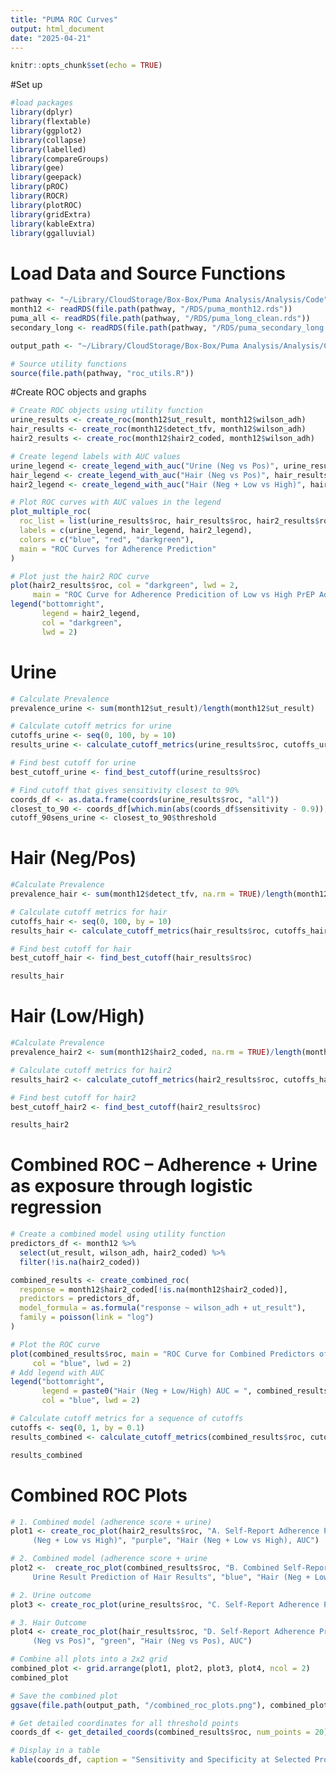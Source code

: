 ```yaml
---
title: "PUMA ROC Curves"
output: html_document
date: "2025-04-21"
---
```


```r
knitr::opts_chunk$set(echo = TRUE)
```

#Set up
```r
#load packages
library(dplyr)
library(flextable)
library(ggplot2)
library(collapse)
library(labelled)
library(compareGroups)
library(gee)
library(geepack)
library(pROC)
library(ROCR)
library(plotROC)
library(gridExtra)
library(kableExtra)
library(ggalluvial)
```

# Load Data and Source Functions
```r
pathway <- "~/Library/CloudStorage/Box-Box/Puma Analysis/Analysis/Code"
month12 <- readRDS(file.path(pathway, "/RDS/puma_month12.rds"))
puma_all <- readRDS(file.path(pathway, "/RDS/puma_long_clean.rds"))
secondary_long <- readRDS(file.path(pathway, "/RDS/puma_secondary_long.rds"))

output_path <- "~/Library/CloudStorage/Box-Box/Puma Analysis/Analysis/Code/Output"

# Source utility functions
source(file.path(pathway, "roc_utils.R"))
```

#Create ROC objects and graphs
```r
# Create ROC objects using utility function
urine_results <- create_roc(month12$ut_result, month12$wilson_adh)
hair_results <- create_roc(month12$detect_tfv, month12$wilson_adh)
hair2_results <- create_roc(month12$hair2_coded, month12$wilson_adh)

# Create legend labels with AUC values
urine_legend <- create_legend_with_auc("Urine (Neg vs Pos)", urine_results$auc)
hair_legend <- create_legend_with_auc("Hair (Neg vs Pos)", hair_results$auc)
hair2_legend <- create_legend_with_auc("Hair (Neg + Low vs High)", hair2_results$auc)

# Plot ROC curves with AUC values in the legend
plot_multiple_roc(
  roc_list = list(urine_results$roc, hair_results$roc, hair2_results$roc),
  labels = c(urine_legend, hair_legend, hair2_legend),
  colors = c("blue", "red", "darkgreen"),
  main = "ROC Curves for Adherence Prediction"
)

# Plot just the hair2 ROC curve
plot(hair2_results$roc, col = "darkgreen", lwd = 2,
     main = "ROC Curve for Adherence Predicition of Low vs High PrEP Adherence")
legend("bottomright",
       legend = hair2_legend,
       col = "darkgreen",
       lwd = 2)
```

# Urine
```r
# Calculate Prevalence 
prevalence_urine <- sum(month12$ut_result)/length(month12$ut_result)

# Calculate cutoff metrics for urine
cutoffs_urine <- seq(0, 100, by = 10)
results_urine <- calculate_cutoff_metrics(urine_results$roc, cutoffs_urine, prevalence = prevalence_urine)

# Find best cutoff for urine
best_cutoff_urine <- find_best_cutoff(urine_results$roc)

# Find cutoff that gives sensitivity closest to 90%
coords_df <- as.data.frame(coords(urine_results$roc, "all"))
closest_to_90 <- coords_df[which.min(abs(coords_df$sensitivity - 0.9)),]
cutoff_90sens_urine <- closest_to_90$threshold
```

# Hair (Neg/Pos)
```r
#Calculate Prevalence
prevalence_hair <- sum(month12$detect_tfv, na.rm = TRUE)/length(month12$detect_tfv[!is.na(month12$detect_tfv)])

# Calculate cutoff metrics for hair
cutoffs_hair <- seq(0, 100, by = 10)
results_hair <- calculate_cutoff_metrics(hair_results$roc, cutoffs_hair, prevalence = prevalence_hair)

# Find best cutoff for hair
best_cutoff_hair <- find_best_cutoff(hair_results$roc)

results_hair
```

# Hair (Low/High)
```r
#Calculate Prevalence
prevalence_hair2 <- sum(month12$hair2_coded, na.rm = TRUE)/length(month12$hair2_coded[!is.na(month12$hair2_coded)])

# Calculate cutoff metrics for hair2
results_hair2 <- calculate_cutoff_metrics(hair2_results$roc, cutoffs_hair, prevalence = prevalence_hair2)

# Find best cutoff for hair2
best_cutoff_hair2 <- find_best_cutoff(hair2_results$roc)

results_hair2
```

# Combined ROC -- Adherence + Urine as exposure through logistic regression 
```r
# Create a combined model using utility function
predictors_df <- month12 %>% 
  select(ut_result, wilson_adh, hair2_coded) %>% 
  filter(!is.na(hair2_coded))

combined_results <- create_combined_roc(
  response = month12$hair2_coded[!is.na(month12$hair2_coded)],
  predictors = predictors_df,
  model_formula = as.formula("response ~ wilson_adh + ut_result"),
  family = poisson(link = "log")
)

# Plot the ROC curve
plot(combined_results$roc, main = "ROC Curve for Combined Predictors of Self-report Adherence and Urine Result",
     col = "blue", lwd = 2) 
# Add legend with AUC
legend("bottomright", 
       legend = paste0("Hair (Neg + Low/High) AUC = ", combined_results$auc_formatted),
       col = "blue", lwd = 2)

# Calculate cutoff metrics for a sequence of cutoffs
cutoffs <- seq(0, 1, by = 0.1)
results_combined <- calculate_cutoff_metrics(combined_results$roc, cutoffs)

results_combined
```

# Combined ROC Plots
```r
# 1. Combined model (adherence score + urine)
plot1 <- create_roc_plot(hair2_results$roc, "A. Self-Report Adherence Prediction of Hair Results
     (Neg + Low vs High)", "purple", "Hair (Neg + Low vs High), AUC")

# 2. Combined model (adherence score + urine 
plot2 <-  create_roc_plot(combined_results$roc, "B. Combined Self-Report Adherence and 
     Urine Result Prediction of Hair Results", "blue", "Hair (Neg + Low vs High), AUC")

# 2. Urine outcome
plot3 <- create_roc_plot(urine_results$roc, "C. Self-Report Adherence Prediction of Urine Results", "red", "Urine (Neg vs Pos), AUC")

# 3. Hair Outcome
plot4 <- create_roc_plot(hair_results$roc, "D. Self-Report Adherence Prediction of Hair Results 
     (Neg vs Pos)", "green", "Hair (Neg vs Pos), AUC")

# Combine all plots into a 2x2 grid
combined_plot <- grid.arrange(plot1, plot2, plot3, plot4, ncol = 2)
combined_plot

# Save the combined plot
ggsave(file.path(output_path, "/combined_roc_plots.png"), combined_plot, width = 12, height = 8, dpi = 300)
```


```r
# Get detailed coordinates for all threshold points
coords_df <- get_detailed_coords(combined_results$roc, num_points = 20)

# Display in a table
kable(coords_df, caption = "Sensitivity and Specificity at Selected Probability Thresholds")
```

```r

```

